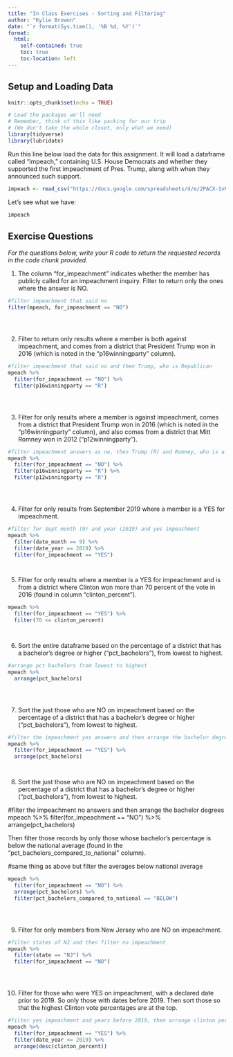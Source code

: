 ```yaml
---
title: "In Class Exercises - Sorting and Filtering"
author: "Kylie Brownn"
date: "`r format(Sys.time(), '%B %d, %Y')`"
format:
  html:
    self-contained: true
    toc: true
    toc-location: left
---
```


## Setup and Loading Data

```r
knitr::opts_chunk$set(echo = TRUE)

# Load the packages we'll need
# Remember, think of this like packing for our trip
# (We don't take the whole closet, only what we need)
library(tidyverse)
library(lubridate)

```

Run this line below load the data for this assignment. It will load a dataframe called "impeach," containing U.S. House Democrats and whether they supported the first impeachment of Pres. Trump, along with when they announced such support.

```r

impeach <- read_csv("https://docs.google.com/spreadsheets/d/e/2PACX-1vRh8d5JaDqBtByzNw2JZF3idaACobDhhk-p7chJoktA0HawELHFOvjQOqCpzGA4MGONvPlR7GASqW-K/pub?gid=1765341510&single=true&output=csv")


```

Let's see what we have:

```r

impeach


```

## Exercise Questions

*For the questions below, write your R code to return the requested records in the code chunk provided.*

1) The column "for_impeachment" indicates whether the member has publicly called for an impeachment inquiry. Filter to return only the ones where the answer is NO.



```r
#filter impeachment that said no
filter(mpeach, for_impeachment == "NO")





```

2) Filter to return only results where a member is both against impeachment, and comes from a district that President Trump won in 2016 (which is noted in the "p16winningparty" column).


```r
#filter impeachment that said no and then Trump, who is Republican
mpeach %>%
  filter(for_impeachment == "NO") %>%
  filter(p16winningparty == "R")





```

3) Filter for only results where a member is against impeachment, comes from a district that President Trump won in 2016 (which is noted in the "p16winningparty" column), and also comes from a district that Mitt Romney won in 2012 ("p12winningparty").



```r
#filter impeachment answers as no, then Trump (R) and Romney, who is a Republican
mpeach %>%
  filter(for_impeachment == "NO") %>%
  filter(p16winningparty == "R") %>%
  filter(p12winningparty == "R")





```

4) Filter for only results from September 2019 where a member is a YES for impeachment.



```r
#filter for Sept month (9) and year (2019) and yes impeachment
mpeach %>%
  filter(date_month == 9) %>%
  filter(date_year == 2019) %>%
  filter(for_impeachment == "YES")




```

5) Filter for only results where a member is a YES for impeachment and is from a district where Clinton won more than 70 percent of the vote in 2016 (found in column "clinton_percent").


  
```r
mpeach %>%
  filter(for_impeachment == "YES") %>%
  filter(70 <= clinton_percent)




```

6) Sort the entire dataframe based on the percentage of a district that has a
bachelor's degree or higher ("pct_bachelors"), from lowest to highest.



```r
#arrange pct bachelors from lowest to highest
mpeach %>%
  arrange(pct_bachelors)





```

7) Sort the just those who are NO on impeachment based on the percentage of a district that has a bachelor's degree or higher ("pct_bachelors"), from lowest to highest.



```r
#filter the impeachment yes answers and then arrange the bachelor degrees
mpeach %>%
  filter(for_impeachment == "YES") %>%
  arrange(pct_bachelors)




```

8) Sort the just those who are NO on impeachment based on the percentage of a district that has a bachelor's degree or higher ("pct_bachelors"), from lowest to highest.

#filter the impeachment no answers and then arrange the bachelor degrees
mpeach %>%
  filter(for_impeachment == "NO") %>%
  arrange(pct_bachelors)
  

Then filter those records by only those whose bachelor's percentage is below the national average (found in the "pct_bachelors_compared_to_national" column).

#same thing as above but filter the averages below national average


```r
mpeach %>%
  filter(for_impeachment == "NO") %>%
  arrange(pct_bachelors) %>%
  filter(pct_bachelors_compared_to_national == "BELOW")





```

9) Filter for only members from New Jersey who are NO on impeachment.

```r
#filter states of NJ and then filter no impeachment
mpeach %>%
  filter(state == "NJ") %>%
  filter(for_impeachment == "NO")





```

10) Filter for those who were YES on impeachment, with a declared date prior to 2019. So only those with dates before 2019. Then sort those so that the highest Clinton vote percentages are at the top.

```r
#filter yes impeachment and years before 2019, then arrange clinton percent from highest to lowest using desc
mpeach %>%
  filter(for_impeachment == "YES") %>%
  filter(date_year <= 2019) %>%
  arrange(desc(clinton_percent))




```
